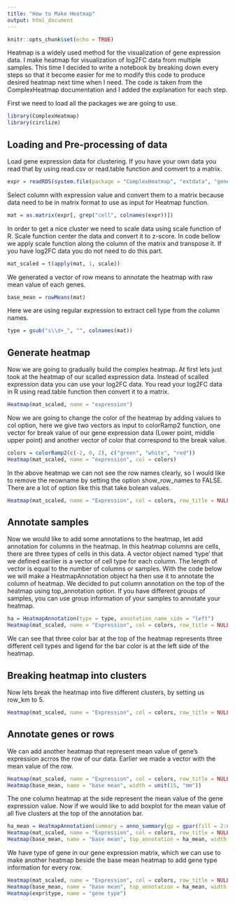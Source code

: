 ```yaml
---
title: "How to Make Heatmap"
output: html_document
---
```


```r
knitr::opts_chunk$set(echo = TRUE)
```

Heatmap is a widely used method for the visualization of gene expression data. I make heatmap for visualization of log2FC data from multiple samples. This time I decided to write a notebook by breaking down every steps so that it become easier for me to modify this code to produce desired heatmap next time when I need. The code is taken from the ComplexHeatmap documentation and I added the explanation for each step.

First we need to load all the packages we are going to use. 

```r
library(ComplexHeatmap)
library(circlize)
```

## Loading and Pre-processing of data
Load gene expression data for clustering. If you have your own data you read that by using read.csv or read.table function and comvert to a matrix.

```r
expr = readRDS(system.file(package = "ComplexHeatmap", "extdata", "gene_expression.rds"))
```
Select column with expression value and convert them to a matrix because data need to be in matrix format to use as input for Heatmap function.

```r
mat = as.matrix(expr[, grep("cell", colnames(expr))])
```

In order to get a nice cluster we need to scale data using scale function of R. Scale function center the data and convert it to z-score. In code bellow we apply scale function along the column of the matrix and transpose it. If you have log2FC data you do not need to do this part.

```r
mat_scaled = t(apply(mat, 1, scale))
```
We generated a vector of row means to annotate the heatmap with raw mean value of each genes.
```r
base_mean = rowMeans(mat)
```

Here we are using regular expression to extract cell type from the column names.
```r
type = gsub("s\\d+_", "", colnames(mat))
```

## Generate heatmap

Now we are going to gradually build the complex heatmap. At first lets just took at the heatmap of our scalled expression data. Instead of scalled expression data you can use your log2FC data. You read your log2FC data in R using read.table function then convert it to a matrix. 

```r
Heatmap(mat_scaled, name = "expression")
```

Now we are going to change the color of the heatmap by adding values to col option, here we give two vectors as input to colorRamp2 function, one vector for break value of our gene expression data (Lower point, middle upper point) and another vector of color that correspond to the break value.
```r
colors = colorRamp2(c(-2, 0, 2), c("green", "white", "red"))
Heatmap(mat_scaled, name = "expression", col = colors)
```

In the above heatmap we can not see the row names clearly, so I would like to remove the reowname by setting the option show_row_names to FALSE. There are a lot of option like this that take bolean values.

```R
Heatmap(mat_scaled, name = "Expression", col = colors, row_title = NULL, show_row_dend = FALSE, show_row_names = FALSE)
```

## Annotate samples
Now we would like to add some annotations to the heatmap, let add annotation for columns in the heatmap. In this heatmap columns are cells, there are three types of cells in this data.  A vector object named 'type' that we defined earilier is a vector of cell type for each column. The length of vector is equal to the number of columns or samples. With the code below we will make a HeatmapAnnotation object ha then use it to annotate the column of heatmap. We decided to put column annotation on the top of the heatmap using top_annotation option. If you have different groups of samples, you can use group information of your samples to annotate your heatmap.

```r
ha = HeatmapAnnotation(type = type, annotation_name_side = "left")
Heatmap(mat_scaled, name = "Expression", col = colors, row_title = NULL, show_row_dend = FALSE, show_row_names = FALSE, top_annotation = ha)
```
We can see that three color bar at the top of the heatmap represents three different cell types and ligend for the bar color is at the left side of the heatmap.

## Breaking heatmap into clusters
Now lets break the heatmap into five different clusters, by setting us row_km to 5. 

```r
Heatmap(mat_scaled, name = "Expression", col = colors, row_title = NULL, show_row_dend = FALSE, show_row_names = FALSE, top_annotation = ha, row_km = 5)
```

## Annotate genes or rows
We can add another heatmap that represent mean value of gene's expression acrros the row of our data. Earlier we made a vector with the mean value of the row. 

```r
Heatmap(mat_scaled, name = "Expression", col = colors, row_title = NULL, show_row_dend = FALSE, show_row_names = FALSE, top_annotation = ha, row_km = 5) +
Heatmap(base_mean, name = "base mean", width = unit(15, "mm"))
```
The one column heatmap at the side represent the mean value of the gene expression value. Now if we would like to add boxplot for the mean value of all five clusters at the top of the annotation bar. 

```r
ha_mean = HeatmapAnnotation(summary = anno_summary(gp = gpar(fill = 2:6), height = unit(2, "cm")))
Heatmap(mat_scaled, name = "Expression", col = colors, row_title = NULL, show_row_dend = FALSE, show_row_names = FALSE, top_annotation = ha, row_km = 5) +
Heatmap(base_mean, name = "base mean", top_annotation = ha_mean, width = unit(15, "mm"))
```

We have type of gene in our gene expression matrix, which we can use to make another heatmap beside the base mean heatmap to add gene type information for every row. 
```r
Heatmap(mat_scaled, name = "Expression", col = colors, row_title = NULL, show_row_dend = FALSE, show_row_names = FALSE, top_annotation = ha, row_km = 5) +
Heatmap(base_mean, name = "base mean", top_annotation = ha_mean, width = unit(15, "mm")) +
Heatmap(expr$type, name = "gene type")
```



















